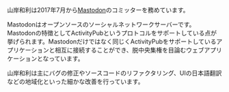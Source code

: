 山岸和利は2017年7月から[Mastodon](https://joinmastodon.org/)のコミッターを務めています。

Mastodonはオープンソースのソーシャルネットワークサーバーです。Mastodonの特徴としてActivityPubというプロトコルをサポートしている点が挙げられます。Mastodonだけではなく同じくActivityPubをサポートしているアプリケーションと相互に接続することができ、脱中央集権を目論むウェブアプリケーションとなっています。

山岸和利は主にバグの修正やソースコードのリファクタリング、UIの日本語翻訳などの地域化といった細かな改善を行っています。
